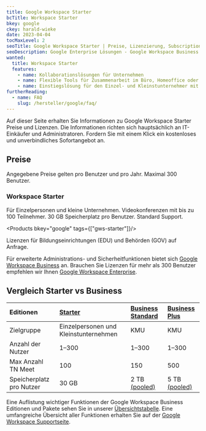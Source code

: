 ```yaml
---
title: Google Workspace Starter
bcTitle: Workspace Starter
bkey: google
ckey: harald-wieke
date: 2023-04-04
tocMaxLevel: 2
seoTitle: Google Workspace Starter | Preise, Lizenzierung, Subscriptions
seoDescription: Google Enterprise Lösungen - Google Workspace Business Starter | Wir beraten Sie individuell bei Fragen zu Lizenzierung und Kosten.
wanted:
  title: Workspace Starter
  features:
    - name: Kollaborationslösungen für Unternehmen
    - name: Flexible Tools für Zusammenarbeit im Büro, Homeoffice oder von Unterwegs.
    - name: Einstiegslösung für den Einzel- und Kleinstunternehmer mit Standardsupport-Subscription
furtherReading:
  - name: FAQ
    slug: /hersteller/google/faq/
---
```


<Intro>

  Auf dieser Seite erhalten Sie Informationen zu Google Workspace Starter Preise und Lizenzen.
  Die Informationen richten sich hauptsächlich an IT-Einkäufer und Administratoren.
  Fordern Sie mit einem Klick ein kostenloses und unverbindliches Sofortangebot an.

</Intro>

<TOC />


## Preise

Angegebene Preise gelten pro Benutzer und pro Jahr. Maximal 300 Benutzer.


### Workspace Starter

Für Einzelpersonen und kleine Unternehmen. Videokonferenzen mit bis zu 100 Teilnehmer. 30 GB Speicherplatz pro Benutzer. Standard Support.

<Products bkey="google" tags={["gws-starter"]}/>



<GetInTouch variant="info">

  Lizenzen für Bildungseinrichtungen (EDU) und Behörden (GOV) auf Anfrage.

  Für erweiterte Administrations- und Sicherheitfunktionen bietet sich [Google Workspace Business](/hersteller/google/workspace-business/) an.
  Brauchen Sie Lizenzen für mehr als 300 Benutzer empfehlen wir Ihnen [Google Workspace Enterprise](/hersteller/google/workspace-enterprise/).


</GetInTouch>


## Vergleich Starter vs Business

| Editionen | [Starter](#workspace-starter) | [Business Standard](/hersteller/google/workspace-business/#workspace-business-standard)  | [Business Plus](/hersteller/google/workspace-business/#workspace-business-plus) |
|:--- |:---|:---|:---|
| Zielgruppe | Einzelpersonen und Kleinstunternehmen | KMU | KMU |
| Anzahl der Nutzer  | 1–300  | 1–300  | 1–300 |
| Max Anzahl TN Meet | 100 | 150 | 500 |
| Speicherplatz pro Nutzer |  30 GB   |  2 TB [(pooled)](#vergleich-starter-vs-business "Gemeinsamer Datenspeicher")   |  5 TB [(pooled)](#vergleich-starter-vs-business "Gemeinsamer Datenspeicher")  |

Eine Auflistung wichtiger Funktionen der Google Workspace Business Editionen und Pakete sehen Sie in unserer [Übersichtstabelle](/hersteller/google/workspace-business/#funktionen-übersicht).
Eine umfangreiche Übersicht aller Funktionen erhalten Sie auf der [Google Workspace Supportseite](https://support.google.com/a/answer/6043385?hl=de).
